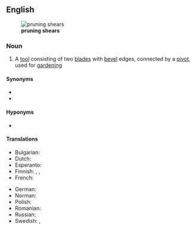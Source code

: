 ==English==
[[File:Secateur ouvert.jpg|thumb|right|'''pruning shears''']]

===Noun===
{{en-plural noun}}

# {{lb|en|plurale tantum}} A [[tool]] consisting of two [[blade]]s with [[bevel]] edges, connected by a [[pivot]], used for [[gardening]]

====Synonyms====
*{{l|en|garden shears}}
*{{l|en|secateurs}}

====Hyponyms====
*{{l|en|loppers}}

====Translations====
{{trans-top|a tool}}
* Bulgarian: {{t-needed|bg}}
* Dutch: {{t+|nl|snoeischaar|f}}
* Esperanto: {{t-needed|eo}}
* Finnish: {{t+|fi|oksasakset|p}}, {{t+|fi|sekatöörit|p}}, {{t|fi|puutarhasakset|p}}
* French: {{t+|fr|sécateur|m}}
{{trans-mid}}
* German: {{t+|de|Gartenschere|f}}
* Norman: {{t|nrf|chîsieaux d'gardîn|m-p}} {{qualifier|Jersey}}
* Polish: {{t+|pl|sekator}}
* Romanian: {{t-needed|ro}}
* Russian: {{t+|ru|сека́тор|m}}
* Swedish: {{t+|sv|trädgårdssax|c}}, {{t+|sv|sekatör|c}}
{{trans-bottom}}